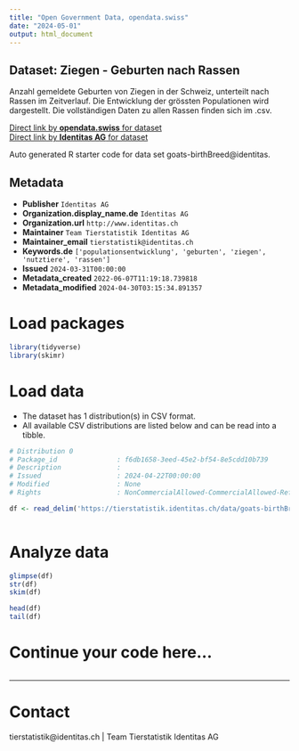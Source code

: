 ```yaml
---
title: "Open Government Data, opendata.swiss"
date: "2024-05-01"
output: html_document
---
```


## Dataset: Ziegen - Geburten nach Rassen

Anzahl gemeldete Geburten von Ziegen in der Schweiz, unterteilt nach Rassen im Zeitverlauf. Die Entwicklung der grössten Populationen wird dargestellt. Die vollständigen Daten zu allen Rassen finden sich im .csv.

[Direct link by **opendata.swiss** for dataset](https://opendata.swiss/de/dataset/ziegen-geburten-nach-rassen)<br>
[Direct link by **Identitas AG** for dataset](https://tierstatistik.identitas.ch/)

Auto generated R starter code for data set goats-birthBreed@identitas.

## Metadata

- **Publisher** `Identitas AG`
- **Organization.display_name.de** `Identitas AG`
- **Organization.url** `http://www.identitas.ch`
- **Maintainer** `Team Tierstatistik Identitas AG`
- **Maintainer_email** `tierstatistik@identitas.ch`
- **Keywords.de** `['populationsentwicklung', 'geburten', 'ziegen', 'nutztiere', 'rassen']`
- **Issued** `2024-03-31T00:00:00`
- **Metadata_created** `2022-06-07T11:19:18.739818`
- **Metadata_modified** `2024-04-30T03:15:34.891357`


# Load packages

```r

library(tidyverse)
library(skimr)

```

# Load data

-   The dataset has 1 distribution(s) in CSV format.
-   All available CSV distributions are listed below and can be read into a tibble.

```r

# Distribution 0
# Package_id               : f6db1658-3eed-45e2-bf54-8e5cdd10b739
# Description              : 
# Issued                   : 2024-04-22T00:00:00
# Modified                 : None
# Rights                   : NonCommercialAllowed-CommercialAllowed-ReferenceRequired

df <- read_delim('https://tierstatistik.identitas.ch/data/goats-birthBreed.csv')



```

# Analyze data

```r

glimpse(df)
str(df)
skim(df)

head(df)
tail(df)

```

# Continue your code here...

```r

```

------------------------------------------------------------------------

# Contact

tierstatistik@identitas.ch | Team Tierstatistik Identitas AG
